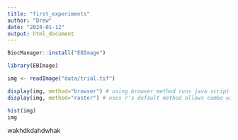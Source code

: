 ---
title: "first_experiments"
author: "Drew"
date: "2024-01-12"
output: html_document
---

```{r}
BiocManager::install("EBImage")
```

```{r}
library(EBImage)
```

```{r}
img <- readImage("data/trial.tif")
```

```{r}
display(img, method="browser") # using browser method runs java script through web brower to view object 
display(img, method="raster") # uses r's default method allows combo with other plotting functionality to add labels etc 
```

```{r}
hist(img)
img
```

wakhdkdahdwhak